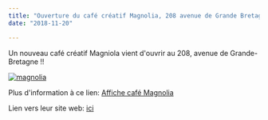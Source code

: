 ```yaml
---
title: "Ouverture du café créatif Magnolia, 208 avenue de Grande Bretagne"
date: "2018-11-20"

---
```


Un nouveau café créatif Magniola vient d'ouvrir au 208, avenue de Grande-Bretagne !!

[![magnolia](/uploads/magnolia.jpg)](http://fontaines-garonne.fr/wp-content/uploads/2018/11/magnolia.jpg)

Plus d'information à ce lien: [Affiche café Magnolia](http://fontaines-garonne.fr/wp-content/uploads/2018/11/Affiche.pdf)

Lien vers leur site web: [ici](https://www.magnoliacafecreatif.fr/)
